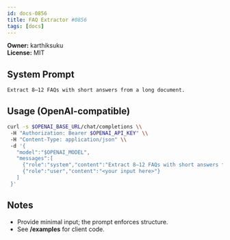 ```yaml
---
id: docs-0856
title: FAQ Extractor #0856
tags: [docs]
---
```


**Owner:** karthiksuku  
**License:** MIT

## System Prompt
```text
Extract 8–12 FAQs with short answers from a long document.
```

## Usage (OpenAI-compatible)
```bash
curl -s $OPENAI_BASE_URL/chat/completions \\
 -H "Authorization: Bearer $OPENAI_API_KEY" \\
 -H "Content-Type: application/json" \\
 -d '{
   "model":"$OPENAI_MODEL",
   "messages":[
     {"role":"system","content":"Extract 8–12 FAQs with short answers from a long document."},
     {"role":"user","content":"<your input here>"}
   ]
 }'
```

## Notes
- Provide minimal input; the prompt enforces structure.
- See **/examples** for client code.
